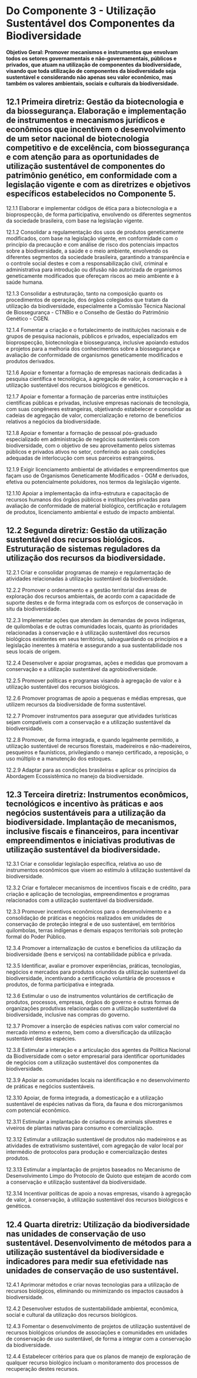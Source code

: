 # Do Componente 3 - Utilização Sustentável dos Componentes da Biodiversidade

::: {.callout-note icon=false appearance="simple"}

**Objetivo Geral: Promover mecanismos e instrumentos que envolvam todos os setores governamentais e não-governamentais, públicos e privados, que atuam na utilização de componentes da biodiversidade, visando que toda utilização de componentes da biodiversidade seja sustentável e considerando não apenas seu valor econômico, mas também os valores ambientais, sociais e culturais da biodiversidade.**

:::

## 12.1 Primeira diretriz: Gestão da biotecnologia e da biossegurança. Elaboração e implementação de instrumentos e mecanismos jurídicos e econômicos que incentivem o desenvolvimento de um setor nacional de biotecnologia competitivo e de excelência, com biossegurança e com atenção para as oportunidades de utilização sustentável de componentes do patrimônio genético, em conformidade com a legislação vigente e com as diretrizes e objetivos específicos estabelecidos no Componente 5.

12.1.1 Elaborar e implementar códigos de ética para a biotecnologia e a bioprospecção, de forma participativa, envolvendo os diferentes segmentos da sociedade brasileira, com base na legislação vigente.

12.1.2 Consolidar a regulamentação dos usos de produtos geneticamente modificados, com base na legislação vigente, em conformidade com o princípio da precaução e com análise de risco dos potenciais impactos sobre a biodiversidade, a saúde e o meio ambiente, envolvendo os diferentes segmentos da sociedade brasileira, garantindo a transparência e o controle social destes e com a responsabilização civil, criminal e administrativa para introdução ou difusão não autorizada de organismos geneticamente modificados que ofereçam riscos ao meio ambiente e à saúde humana.

12.1.3 Consolidar a estruturação, tanto na composição quanto os procedimentos de operação, dos órgãos colegiados que tratam da utilização da biodiversidade, especialmente a Comissão Técnica Nacional de Biossegurança - CTNBio e o Conselho de Gestão do Patrimônio Genético - CGEN.

12.1.4 Fomentar a criação e o fortalecimento de instituições nacionais e de grupos de pesquisa nacionais, públicos e privados, especializados em bioprospecção, biotecnologia e biossegurança, inclusive apoiando estudos e projetos para a melhoria dos conhecimentos sobre a biossegurança e avaliação de conformidade de organismos geneticamente modificados e produtos derivados.

12.1.6 Apoiar e fomentar a formação de empresas nacionais dedicadas à pesquisa científica e tecnológica, à agregação de valor, à conservação e à utilização sustentável dos recursos biológicos e genéticos.

12.1.7 Apoiar e fomentar a formação de parcerias entre instituições científicas públicas e privadas, inclusive empresas nacionais de tecnologia, com suas congêneres estrangeiras, objetivando estabelecer e consolidar as cadeias de agregação de valor, comercialização e retorno de benefícios relativos a negócios da biodiversidade.

12.1.8 Apoiar e fomentar a formação de pessoal pós-graduado especializado em administração de negócios sustentáveis com biodiversidade, com o objetivo de seu aproveitamento pelos sistemas públicos e privados ativos no setor, conferindo ao país condições adequadas de interlocução com seus parceiros estrangeiros.

12.1.9 Exigir licenciamento ambiental de atividades e empreendimentos que façam uso de Organismos Geneticamente Modificados - OGM e derivados, efetiva ou potencialmente poluidores, nos termos da legislação vigente.

12.1.10 Apoiar a implementação da infra-estrutura e capacitação de recursos humanos dos órgãos públicos e instituições privadas para avaliação de conformidade de material biológico, certificação e rotulagem de produtos, licenciamento ambiental e estudo de impacto ambiental.

## 12.2 Segunda diretriz: Gestão da utilização sustentável dos recursos biológicos. Estruturação de sistemas reguladores da utilização dos recursos da biodiversidade.

12.2.1 Criar e consolidar programas de manejo e regulamentação de atividades relacionadas à utilização sustentável da biodiversidade.

12.2.2 Promover o ordenamento e a gestão territorial das áreas de exploração dos recursos ambientais, de acordo com a capacidade de suporte destes e de forma integrada com os esforços de conservação in situ da biodiversidade.

12.2.3 Implementar ações que atendam às demandas de povos indígenas, de quilombolas e de outras comunidades locais, quanto às prioridades relacionadas à conservação e à utilização sustentável dos recursos biológicos existentes em seus territórios, salvaguardando os princípios e a legislação inerentes à matéria e assegurando a sua sustentabilidade nos seus locais de origem.

12.2.4 Desenvolver e apoiar programas, ações e medidas que promovam a conservação e a utilização sustentável da agrobiodiversidade.

12.2.5 Promover políticas e programas visando à agregação de valor e à utilização sustentável dos recursos biológicos.

12.2.6 Promover programas de apoio a pequenas e médias empresas, que utilizem recursos da biodiversidade de forma sustentável.

12.2.7 Promover instrumentos para assegurar que atividades turísticas sejam compatíveis com a conservação e a utilização sustentável da biodiversidade.

12.2.8 Promover, de forma integrada, e quando legalmente permitido, a utilização sustentável de recursos florestais, madeireiros e não-madeireiros, pesqueiros e faunísticos, privilegiando o manejo certificado, a reposição, o uso múltiplo e a manutenção dos estoques.

12.2.9 Adaptar para as condições brasileiras e aplicar os princípios da Abordagem Ecossistêmica no manejo da biodiversidade.

## 12.3 Terceira diretriz: Instrumentos econômicos, tecnológicos e incentivo às práticas e aos negócios sustentáveis para a utilização da biodiversidade. Implantação de mecanismos, inclusive fiscais e financeiros, para incentivar empreendimentos e iniciativas produtivas de utilização sustentável da biodiversidade.

12.3.1 Criar e consolidar legislação específica, relativa ao uso de instrumentos econômicos que visem ao estímulo à utilização sustentável da biodiversidade.

12.3.2 Criar e fortalecer mecanismos de incentivos fiscais e de crédito, para criação e aplicação de tecnologias, empreendimentos e programas relacionados com a utilização sustentável da biodiversidade.

12.3.3 Promover incentivos econômicos para o desenvolvimento e a consolidação de práticas e negócios realizados em unidades de conservação de proteção integral e de uso sustentável, em territórios quilombolas, terras indígenas e demais espaços territoriais sob proteção formal do Poder Público.

12.3.4 Promover a internalização de custos e benefícios da utilização da biodiversidade (bens e serviços) na contabilidade pública e privada.

12.3.5 Identificar, avaliar e promover experiências, práticas, tecnologias, negócios e mercados para produtos oriundos da utilização sustentável da biodiversidade, incentivando a certificação voluntária de processos e produtos, de forma participativa e integrada.

12.3.6 Estimular o uso de instrumentos voluntários de certificação de produtos, processos, empresas, órgãos do governo e outras formas de organizações produtivas relacionadas com a utilização sustentável da biodiversidade, inclusive nas compras do governo.

12.3.7 Promover a inserção de espécies nativas com valor comercial no mercado interno e externo, bem como a diversificação da utilização sustentável destas espécies.

12.3.8 Estimular a interação e a articulação dos agentes da Política Nacional da Biodiversidade com o setor empresarial para identificar oportunidades de negócios com a utilização sustentável dos componentes da biodiversidade.

12.3.9 Apoiar as comunidades locais na identificação e no desenvolvimento de práticas e negócios sustentáveis.

12.3.10 Apoiar, de forma integrada, a domesticação e a utilização sustentável de espécies nativas da flora, da fauna e dos microrganismos com potencial econômico.

12.3.11 Estimular a implantação de criadouros de animais silvestres e viveiros de plantas nativas para consumo e comercialização.

12.3.12 Estimular a utilização sustentável de produtos não madeireiros e as atividades de extrativismo sustentável, com agregação de valor local por intermédio de protocolos para produção e comercialização destes produtos.

12.3.13 Estimular a implantação de projetos baseados no Mecanismo de Desenvolvimento Limpo do Protocolo de Quioto que estejam de acordo com a conservação e utilização sustentável da biodiversidade.

12.3.14 Incentivar políticas de apoio a novas empresas, visando à agregação de valor, à conservação, à utilização sustentável dos recursos biológicos e genéticos.

## 12.4 Quarta diretriz: Utilização da biodiversidade nas unidades de conservação de uso sustentável. Desenvolvimento de métodos para a utilização sustentável da biodiversidade e indicadores para medir sua efetividade nas unidades de conservação de uso sustentável.

12.4.1 Aprimorar métodos e criar novas tecnologias para a utilização de recursos biológicos, eliminando ou minimizando os impactos causados à biodiversidade.

12.4.2 Desenvolver estudos de sustentabilidade ambiental, econômica, social e cultural da utilização dos recursos biológicos.

12.4.3 Fomentar o desenvolvimento de projetos de utilização sustentável de recursos biológicos oriundos de associações e comunidades em unidades de conservação de uso sustentável, de forma a integrar com a conservação da biodiversidade.

12.4.4 Estabelecer critérios para que os planos de manejo de exploração de qualquer recurso biológico incluam o monitoramento dos processos de recuperação destes recursos.


